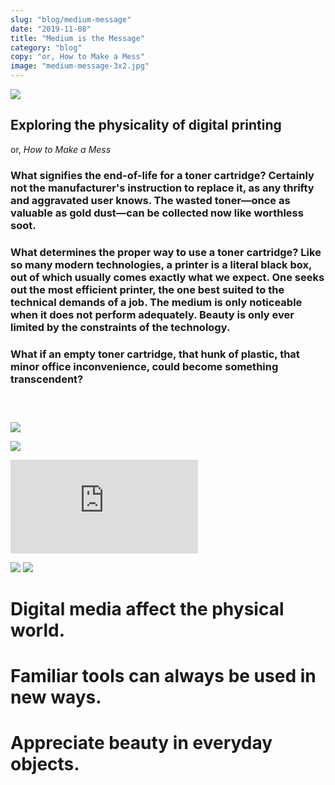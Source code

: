 ```yaml
---
slug: "blog/medium-message"
date: "2019-11-08"
title: "Medium is the Message"
category: "blog"
copy: "or, How to Make a Mess"
image: "medium-message-3x2.jpg"
---
```


![](medium-message-3x2.jpg)

## Exploring the physicality of digital printing

or, *How to Make a Mess*

### What signifies the end-of-life for a toner cartridge? Certainly not the manufacturer's instruction to replace it, as any thrifty and aggravated user knows. The wasted toner—once as valuable as gold dust—can be collected now like worthless soot.

### What determines the proper way to use a toner cartridge? Like so many modern technologies, a printer is a literal black box, out of which usually comes exactly what we expect. One seeks out the most efficient printer, the one best suited to the technical demands of a job. The medium is only noticeable when it does not perform adequately. Beauty is only ever limited by the constraints of the technology.

### What if an empty toner cartridge, that hunk of plastic, that minor office inconvenience, could become something transcendent?

### &nbsp;

![](IMG_3804.jpg)

![](IMG_3822.jpg)

<div style={{ padding: '177.78% 0 0 0', position: 'relative' }}><iframe src="https://player.vimeo.com/video/316677180?loop=1&title=0&byline=0&portrait=0" style={{ position: 'absolute', top: 0, left: 0, width: '100%', height: '100%' }} frameborder="0" webkitallowfullscreen mozallowfullscreen allowfullscreen></iframe></div><script src="https://player.vimeo.com/api/player.js"></script>

![](IMG_3814.jpg)
![](IMG_3819.jpg)

# Digital media affect the physical world.
# Familiar tools can always be used in new ways.
# Appreciate beauty in everyday objects.

### &nbsp;
